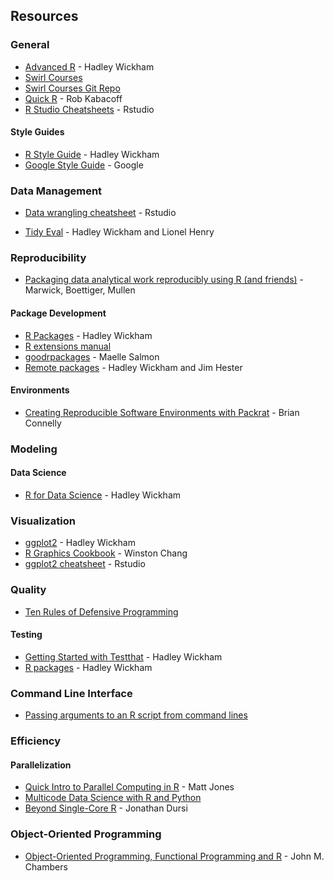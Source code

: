 ## Resources

### General {-}

* [Advanced R](http://adv-r.had.co.nz/) - Hadley Wickham
* [Swirl Courses](http://swirlstats.com/scn/title.htmls)
* [Swirl Courses Git Repo](https://github.com/swirldev/swirl_courses)
* [Quick R](https://www.statmethods.net/) - Rob Kabacoff
* [R Studio Cheatsheets](https://www.rstudio.com/resources/cheatsheets/) - Rstudio

#### Style Guides {-}

* [R Style Guide](http://adv-r.had.co.nz/Style.html) - Hadley Wickham
* [Google Style Guide](https://google.github.io/styleguide/Rguide.xml) - Google

### Data Management {-}

* [Data wrangling cheatsheet](https://www.rstudio.com/wp-content/uploads/2015/02/data-wrangling-cheatsheet.pdf) - Rstudio

* [Tidy Eval](https://tidyeval.tidyverse.org/sec-do-you-need.html) - Hadley Wickham and Lionel Henry

### Reproducibility {-}

* [Packaging data analytical work reproducibly
using R (and friends)](https://peerj.com/preprints/3192.pdf) - Marwick, Boettiger, Mullen

#### Package Development {-}

* [R Packages](http://r-pkgs.had.co.nz/) - Hadley Wickham
* [R extensions manual](https://cran.r-project.org/doc/manuals/R-exts.html#Creating-R-packages)
* [goodrpackages](https://masalmon.eu/2017/12/11/goodrpackages/) - Maelle Salmon
* [Remote packages](https://cran.r-project.org/web/packages/devtools/vignettes/dependencies.html) - Hadley Wickham and Jim Hester

#### Environments {-}

* [Creating Reproducible Software Environments with Packrat](https://bconnelly.net/2014/07/creating-reproducible-software-environments-with-packrat/) - Brian Connelly

### Modeling {-}

#### Data Science {-}

* [R for Data Science](https://r4ds.had.co.nz/) - Hadley Wickham

### Visualization {-}

* [ggplot2](https://www.amazon.com/dp/0387981403/ref=cm_sw_su_dp?tag=ggplot2-20) - Hadley Wickham
* [R Graphics Cookbook](https://www.amazon.com/dp/1449316956/ref=cm_sw_su_dp?tag=ggplot2-20) - Winston Chang
* [ggplot2 cheatsheet](https://www.rstudio.com/wp-content/uploads/2015/03/ggplot2-cheatsheet.pdf) - Rstudio

### Quality {-}

* [Ten Rules of Defensive Programming](https://www.r-bloggers.com/the-ten-rules-of-defensive-programming-in-r/)

#### Testing {-}

* [Getting Started with Testthat](https://journal.r-project.org/archive/2011/RJ-2011-002/RJ-2011-002.pdf) - Hadley Wickham
* [R packages](http://r-pkgs.had.co.nz/tests.html#test-workflow) - Hadley Wickham

### Command Line Interface {-}

* [Passing arguments to an R script from command lines](https://www.r-bloggers.com/passing-arguments-to-an-r-script-from-command-lines/)

### Efficiency {-}

#### Parallelization {-}

* [Quick Intro to Parallel Computing in R](https://nceas.github.io/oss-lessons/parallel-computing-in-r/parallel-computing-in-r.html) - Matt Jones
* [Multicode Data Science with R and Python](https://blog.dominodatalab.com/multicore-data-science-r-python/)
* [Beyond Single-Core R](https://ljdursi.github.io/beyond-single-core-R/#/16) - Jonathan Dursi

### Object-Oriented Programming

* [Object-Oriented Programming, Functional Programming and R](https://arxiv.org/pdf/1409.3531.pdf) - John M. Chambers